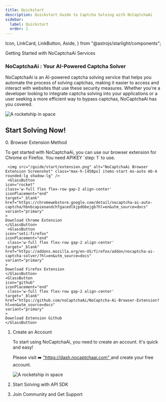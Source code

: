 ---
title: Quickstart
description: Quickstart Guide to Captcha Solving with NcCaptchaAi
sidebar:
  label: Quickstart
  order: 1
---

  Icon,
  LinkCard,
  LinkButton,
  Aside,
} from "@astrojs/starlight/components";


<GroupName>Getting Started with NoCaptchaAi Services</GroupName>


### NoCaptchaAi : Your AI-Powered Captcha Solver
NoCaptchaAi is an AI-powered captcha solving service that helps you automate the process of solving captchas, making it easier to access and interact with websites that use these security measures. Whether you're a developer looking to integrate captcha solving into your applications or a user seeking a more efficient way to bypass captchas, NoCaptchaAi has you covered.

![A rocketship in space](../../../assets/docs1.svg)


## Start Solving Now!

<Steps>
0. Browser Extension Method

   <div class="flex flex-col items-center justify-center mb-4 gap-5">
    <p>To get started with NoCaptchaAi, you can use our browser extension for Chrome or Firefox. You need APIKEY `step: 1` to use.</p>

     <img src="/guide/start/extension.png" alt="NoCaptchaAi Browser Extension Screenshot" class="max-h-[450px] items-start mx-auto mb-4 rounded-lg shadow-lg" />
     <GlassButton
    icon="rocket"
    class='w-full flex flex-row gap-2 align-center'
    iconPlacement="end"
    target="_blank"
    href="https://chromewebstore.google.com/detail/nocaptcha-ai-auto-captcha/hbnbcapieoandchfgacedlkjpdbbejgb?hl=en&utm_source=docs"
    variant="primary"
    >
    Download Chrome Extension
    </GlassButton>
     <GlassButton
    icon="seti:firefox"
    iconPlacement="end"
     class='w-full flex flex-row gap-2 align-center'
    target="_blank"
    href="https://addons.mozilla.org/en-US/firefox/addon/nocaptcha-ai-captcha-solver/?hl=en&utm_source=docs"
    variant="primary"
    >
    Download Firefox Extension
    </GlassButton>
    <GlassButton
    icon="github"
    iconPlacement="end"
     class='w-full flex flex-row gap-2 align-center'
    target="_blank"
    href="https://github.com/noCaptchaAi/NoCaptcha-Ai-Browser-Extension?hl=en&utm_source=docs"
    variant="primary"
    >
    Download Extension Github
    </GlassButton>
   </div>

1. Create an Account

   <p>To start using NoCaptchaAi, you need to create an account. It's quick and easy!</p>

   <p>Please visit ➡️ <a href="https://dash.nocaptchaai.com" target="_blank" rel="noopener noreferrer">
    "https://dash.nocaptchaai.com" <Icon name="external-link" class="inline" />
    </a> and create your free account.</p>
    <img src="/guide/start/signup.png" alt="A rocketship in space" class="w-full max-w-md mx-auto mb-4 rounded-lg shadow-lg" />
      
2. Start Solving with API SDK
    

    <AvailableSolutions />

    

3. Join Community and Get Support
   <LinkCard title="Join Discord 🔥"    target="_blank" href="https://discord.com/invite/E7FfzhZqzA" />
   <LinkCard title="Join Telegram 🔥"    target="_blank" href="https://t.me/noCaptchaAi" />
   <LinkCard title="Telegram Support 🔥"    target="_blank" href="https://t.me/ai_v9" />
   <LinkCard title="Email Support 🔥"    target="_blank" href="mailto:ai@nocaptchaai.com" />


</Steps>

